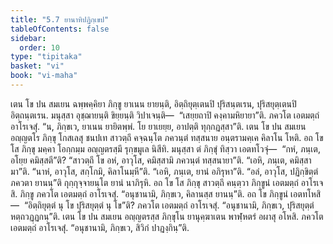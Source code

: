 ```yaml
---
title: "5.7 ยานาทิปฏิกฺเขป"
tableOfContents: false
sidebar:
  order: 10
type: "tipitaka"
basket: "vi"
book: "vi-maha"
---
```



<DynamicBreadcrumb />

<Division number="253" book="vi-maha">

<Paragraph number="1165" book="vi-maha">
เตน โข ปน สมเยน ฉพฺพคฺคิยา ภิกฺขู ยาเนน ยายนฺติ, อิตฺถิยุตฺเตนปิ ปุริสนฺตเรน, ปุริสยุตฺเตนปิ อิตฺถนฺตเรน. มนุสฺสา อุชฺฌายนฺติ ขิยฺยนฺติ วิปาเจนฺติ—  “เสยฺยถาปิ คงฺคามหิยายา”ติ. ภควโต เอตมตฺถํ อาโรเจสุํ. “น, ภิกฺขเว, ยาเนน ยายิตพฺพํ. โย ยาเยยฺย, อาปตฺติ ทุกฺกฏสฺสา”ติ.
</Paragraph>

<Paragraph number="1166" book="vi-maha">
เตน โข ปน สมเยน อญฺญตโร ภิกฺขุ โกสเลสุ ชนปเท สาวตฺถึ คจฺฉนฺโต ภควนฺตํ ทสฺสนาย อนฺตรามคฺเค คิลาโน โหติ. อถ โข โส ภิกฺขุ มคฺคา โอกฺกมฺม อญฺญตรสฺมึ รุกฺขมูเล นิสีทิ. มนุสฺสา ตํ ภิกฺขุํ ทิสฺวา เอตทโวจุํ—  “กหํ, ภนฺเต, อโยฺย คมิสฺสตี”ติ? “สาวตฺถึ โข อหํ, อาวุโส, คมิสฺสามิ ภควนฺตํ ทสฺสนายา”ติ. “เอหิ, ภนฺเต, คมิสฺสามา”ติ. “นาหํ, อาวุโส, สกฺโกมิ, คิลาโนมฺหี”ติ. “เอหิ, ภนฺเต, ยานํ อภิรุหา”ติ. “อลํ, อาวุโส, ปฏิกฺขิตฺตํ ภควตา ยานนฺ”ติ กุกฺกุจฺจายนฺโต ยานํ นาภิรุหิ. อถ โข โส ภิกฺขุ สาวตฺถึ คนฺตฺวา ภิกฺขูนํ เอตมตฺถํ อาโรเจสิ. ภิกฺขู ภควโต เอตมตฺถํ อาโรเจสุํ. “อนุชานามิ, ภิกฺขเว, คิลานสฺส ยานนฺ”ติ. อถ โข ภิกฺขูนํ เอตทโหสิ—  “อิตฺถิยุตฺตํ นุ โข ปุริสยุตฺตํ นุ โข”ติ? ภควโต เอตมตฺถํ อาโรเจสุํ. “อนุชานามิ, ภิกฺขเว, ปุริสยุตฺตํ หตฺถวฏฺฏกนฺ”ติ.
</Paragraph>

<Paragraph number="1167" book="vi-maha">
เตน โข ปน สมเยน อญฺญตรสฺส ภิกฺขุโน ยานุคฺฆาเตน พาฬฺหตรํ อผาสุ อโหสิ. ภควโต เอตมตฺถํ อาโรเจสุํ. “อนุชานามิ, ภิกฺขเว, สิวิกํ ปาฏงฺกินฺ”ติ.
</Paragraph>
</Division>
